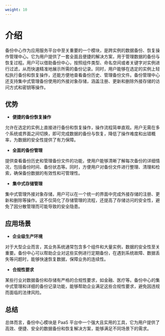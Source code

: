 ```yaml
---
weight: 10
---
```


# 介绍

备份中心作为应用服务平台中至关重要的一个模块，是跨实例的数据备份、恢复操作管理中心。它为用户提供了一套全面且便捷的解决方案，用于管理数据的备份与恢复过程。用户可以借助备份中心，按照组件类型、命名空间或者关键字对实例进行过滤，从而快速精准地展示所需的备份记录。同时，用户能够在选定的实例上轻松执行备份和恢复操作，还能方便地查看备份历史、管理备份文件。备份管理中心还支持集中式管理备份使用的外接对象存储，涵盖注册、更新和删除外接存储的访问方式和密钥等操作。


## 优势

- **便捷的备份恢复操作**

允许在选定的实例上直接进行备份和恢复操作，操作流程简单直观。用户无需在多个系统或界面之间切换，即可完成数据的备份与恢复，降低了操作难度和出错概率，为数据的安全性提供了有力保障。

- **全面的备份管理**

提供查看备份历史和管理备份文件的功能，使用户能够清晰了解每次备份的详细情况，包括备份时间、备份状态等。同时，方便用户对备份文件进行整理、清理和检索，确保备份数据的有效性和可管理性。

- **集中式存储管理**

集中式管理外接对象存储，用户可以在一个统一的界面中完成外接存储的注册、更新和删除等操作。这不仅简化了存储管理的流程，还提高了存储访问的安全性，避免了因分散管理而可能导致的安全隐患。


## 应用场景

- **企业级生产环境**

对于大型企业而言，其业务系统通常包含多个组件和大量实例，数据的安全性至关重要。备份中心可以帮助企业对这些实例进行定期备份，在遇到系统故障、数据丢失等问题时，能够快速恢复数据，保障业务的连续性。

- **合规性要求**

某些行业对数据备份和存储有严格的合规性要求，如金融、医疗等。备份中心的集中式管理和详细的备份记录功能，能够帮助企业满足这些合规性要求，避免因违规而面临的法律风险。

## 总结

总体而言，备份中心模块是 PaaS 平台中一个强大且实用的工具，它为用户提供了高效、便捷、安全的数据备份和恢复解决方案，能够满足不同场景下的需求。

